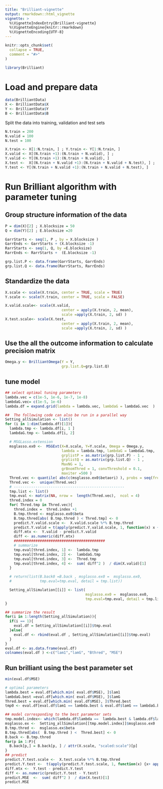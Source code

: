 ```yaml
---
title: "Brilliant-vignette"
output: rmarkdown::html_vignette
vignette: >
  %\VignetteIndexEntry{Brilliant-vignette}
  %\VignetteEngine{knitr::rmarkdown}
  %\VignetteEncoding{UTF-8}
---
```


```r
knitr::opts_chunk$set(
  collapse = TRUE,
  comment = "#>"
)
```

```r
library(Brilliant)
```


# Load and prepare data 
```r
data(BrilliantData)
X <- BrilliantData$X
Y <- BrilliantData$Y
B <- BrilliantData$B
```

Split the data into training, validation and test sets 
```r
N.train = 200 
N.valid = 100
N.test = 100

X.train <- X[1:N.train, ] ; Y.train <- Y[1:N.train, ]
X.valid <- X[(N.train +1):(N.train + N.valid), ] ; 
Y.valid <- Y[(N.train +1):(N.train + N.valid), ]
X.test <-  X[(N.train + N.valid +1):(N.train + N.valid + N.test), ] ; 
Y.test <- Y[(N.train + N.valid +1):(N.train + N.valid + N.test), ]
```


# Run Brilliant algorithm with parameter tuning 

## Group structure information of the data 
```r
P = dim(X)[2] ; X.blocksize = 50 
Q = dim(Y)[2] ; E.blocksize =20 

GarrStarts <- seq(1, P , by = X.blocksize )
GarrEnds <- GarrStarts + (X.blocksize -1) 
RarrStarts <- seq(1, Q, by =E.blocksize)
RarrEnds <- RarrStarts +  (E.blocksize -1) 

grp.list.P <- data.frame(GarrStarts, GarrEnds)
grp.list.Q <- data.frame(RarrStarts, RarrEnds)
```


## Standardize the data 
```r
X.scale <- scale(X.train, center = TRUE, scale = TRUE)
Y.scale <- scale(Y.train, center = TRUE, scale = FALSE)

X.valid.scale<- scale(X.valid, 
                          center = apply(X.train, 2, mean), 
                          scale =apply(X.train, 2, sd) )
X.test.scale<- scale(X.test, 
                          center = apply(X.train, 2, mean), 
                          scale =apply(X.train, 2, sd) )

```

## Use the all the outcome information to calculate precision matrix 
```r
Omega.y <- BrilliantOmega(Y = Y, 
                          grp.list.Q=grp.list.Q)
```

## tune model 
```r
## select optimal tuning parameters
lambda.vec = c(1e-5, 1e-6, 1e-7, 1e-8)
lambdaG.vec= c(1e-5, 1e-6)
lambda.df = expand.grid(lambda = lambda.vec, lambdaG = lambdaG.vec  )

##  The following code can also be run in a parallel way
Setting_allSimulation <- list()
for (i in 1:dim(lambda.df)[1]){
  lambda.tmp <- lambda.df[i, 1 ]
  lambdaG.tmp <- lambda.df[i, 2]

  # MSGLasso.extension
  msglasso.ex0 <-  MSGExt(X=X.scale, Y=Y.scale, Omega = Omega.y,
                          lambda = lambda.tmp, lambdaG = lambdaG.tmp,
                          grplistP = as.matrix(grp.list.P) - 1 ,
                          grplistQ = as.matrix(grp.list.Q) - 1 ,
                          MaxNG = 1,
                          grBnomThred = 1, convThreshold = 0.1,
                          maxiter =500 )
  Thred.vec <- quantile( abs(c(msglasso.ex0$betaori) ), probs = seq(from=0,to=1,by=0.025))
  Thred.vec <-  unique(Thred.vec)
  # ---------------------------------------------------
  tmp.list <- list()
  tmp.eval <- matrix(NA, nrow =  length(Thred.vec),  ncol = 4)
  thred.index = 0
  for( Thred.tmp in Thred.vec){
    thred.index =  thred.index +1
    B.tmp.thred <- msglasso.ex0$beta
    B.tmp.thred[abs( B.tmp.thred ) < Thred.tmp] <- 0
    predict.Y.valid.scale <-  X.valid.scale %*% B.tmp.thred
    predict.Y.valid = t(apply(predict.Y.valid.scale, 1, function(x) x + attr(Y.scale, 'scaled:center')))
    diff.mtx <-  Y.valid - predict.Y.valid
    diff <- as.numeric(diff.mtx)
    ##########################################
    # summarize
    tmp.eval[thred.index, 1] <-  lambda.tmp
    tmp.eval[thred.index, 2] <-  lambdaG.tmp
    tmp.eval[thred.index, 3] <-  Thred.tmp
    tmp.eval[thred.index, 4] <-  sum( diff^2 )  / dim(X.valid)[1]
  }

  # return(list(B.back0 =B.back , msglasso.ex0 =  msglasso.ex0,
  #             tmp.eval=tmp.eval, detail = tmp.list))

  Setting_allSimulation[[i]] <- list( 
                                     msglasso.ex0 =  msglasso.ex0,
                                     tmp.eval=tmp.eval, detail = tmp.list)
}

## summarize the result
for(i in 1:length(Setting_allSimulation)){
  if(i == 1){
    eval.df = Setting_allSimulation[[i]]$tmp.eval
  }else{
    eval.df <- rbind(eval.df , Setting_allSimulation[[i]]$tmp.eval)
  }
}
eval.df <- as.data.frame(eval.df)
colnames(eval.df ) <-c("lam1","lamG", "Bthred", "MSE")

``` 

## Run brilliant using the best parameter set 
```r
min(eval.df$MSE)

# optimal parameters
lambda.best = eval.df[which.min( eval.df$MSE), ]$lam1
lambdaG.best =eval.df[which.min( eval.df$MSE), ]$lamG
Thred.best = eval.df[which.min( eval.df$MSE), ]$Thred.best
tmp0 <- eval.df[eval.df$lam1 == lambda.best & eval.df$lamG == lambdaG.best , ]

## model corresponding to the best parameter sets
tmp.model.index<- which(lambda.df$lambda ==  lambda.best & lambda.df$lambdaG==  lambdaG.best )
msglasso.ex <-  Setting_allSimulation[[tmp.model.index]]$msglasso.ex0
B.tmp.thred <-  msglasso.ex$beta
B.tmp.thred[abs(  B.tmp.thred ) <  Thred.best] <- 0
B.back <- B.tmp.thred
for(p in 1:P){
  B.back[p,] = B.back[p, ] / attr(X.scale, "scaled:scale")[p]
}
## predict
predict.Y.test.scale <-  X.test.scale %*% B.tmp.thred
predict.Y.test <-  t(apply(predict.Y.test.scale, 1, function(x) {x+ apply(Y.train, 2, mean)}))
diff.mtx <-  Y.test - predict.Y.test
diff <- as.numeric(predict.Y.test - Y.test)
predict.MSE  <-  sum( diff^2 )  / dim(X.test)[1]
predict.MSE
```


